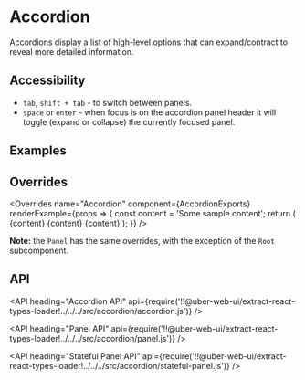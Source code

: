 <!--
Copyright (c) 2018-2019 Uber Technologies, Inc.

This source code is licensed under the MIT license found in the
LICENSE file in the root directory of this source tree.
-->



<SEO
  description="Accordions display a list of high-level options that can expand/contract to reveal more detailed information."
  keywords="accordion, react accordion, react expansion panel, react collapse"
/>


# Accordion

Accordions display a list of high-level options that can expand/contract to reveal more detailed information.

## Accessibility

- `tab`, `shift + tab` - to switch between panels.
- `space` or `enter` - when focus is on the accordion panel header it will toggle (expand or
  collapse) the currently focused panel.

## Examples

<Example title="Accordion basic usage" path="accordion/basic.js">
  <BasicAccordion />
</Example>

<Example title="Accordion SEO Friendly" path="accordion/renderpanelcontent.js">
  <AccordionSEO />
</Example>

<Example title="Accordion as a stateful component" path="accordion/stateful.js">
  <StatefulAccordion />
</Example>

## Overrides

<Overrides
  name="Accordion"
  component={AccordionExports}
  renderExample={props => {
    const content = 'Some sample content';
    return (
      <Accordion overrides={props.overrides}>
        <Panel overrides={props.overrides} title="Accordion panel 1">
          {content}
        </Panel>
        <Panel overrides={props.overrides} title="Accordion panel 2">
          {content}
        </Panel>
        <Panel overrides={props.overrides} title="Accordion panel 3">
          {content}
        </Panel>
      </Accordion>
    );
  }}
/>

**Note:** the `Panel` has the same overrides, with the exception of the `Root` subcomponent.

## API

<API
  heading="Accordion API"
  api={require('!!@uber-web-ui/extract-react-types-loader!../../../src/accordion/accordion.js')}
/>

<API
  heading="Panel API"
  api={require('!!@uber-web-ui/extract-react-types-loader!../../../src/accordion/panel.js')}
/>

<API
  heading="Stateful Panel API"
  api={require('!!@uber-web-ui/extract-react-types-loader!../../../src/accordion/stateful-panel.js')}
/>

<Exports
  component={AccordionExports}
  title="Accordion exports"
  path="baseui/accordion"
/>
